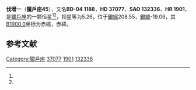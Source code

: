 {{Starbox begin
| name = 獵戶座45
}}
{{Starbox observe
| epoch = [[J2000.0|J2000.0]]
| constell = [[獵戶座|獵戶座]]<ref name=SIMBAD>{{cite web
 | url=http://simbad.u-strasbg.fr/simbad/sim-id?Ident=HR+1901
 | title =Pulsating variable Star
 | publisher=Centre de Données astronomiques de Strasbourg
 | work=SIMBAD
 | accessdate=2012-07-13}}</ref><ref name=DATA>{{cite web
 | url=http://vizier.u-strasbg.fr/viz-bin/VizieR-5?-out.add=.&-source=5050&-corr=PK=HR&-out.max=9999&HR=1901
 | title=VizieR Detailed Page
 | accessdate=2012-07-13
 | archive-date=2016-03-05
 | archive-url=https://web.archive.org/web/20160305015708/http://vizier.u-strasbg.fr/viz-bin/VizieR-5?-out.add=.&-source=5050&-corr=PK=HR&-out.max=9999&HR=1901
 | dead-url=no
 }}</ref>
| 星官 = 
| ra = {{RA|5|35|39.5}}<ref name=SIMBAD /><ref name=DATA />
| dec = {{DEC|-4|51|21}}<ref name=SIMBAD /><ref name=DATA />
| appmag_v = 5.26<ref name=SIMBAD /><ref name=DATA />
}}
{{Starbox character
| class = F0III<ref name=SIMBAD /><ref name=DATA />
| b-v = 0.24<ref name=SIMBAD /><ref name=DATA />
| u-b = 0.15<ref name=SIMBAD /><ref name=DATA />
| r-i = 0.14<ref name=SIMBAD /><ref name=DATA />
| variable = 
}}
{{Starbox astrometry
| radial_v = 0.15
| prop_mo_ra = -9
| parallax = 0.026
| p_error = 
}}
{{Starbox catalog
| names =BD-04 1188，[[SAO星表|SAO]] 132336，[[HD星表|HD]] 37077，[[HR星表|HR]] 1901}}
{{Starbox reference |Simbad=HR+1901}}
{{Starbox end}}

'''伐增一'''（'''獵戶座45'''），又名'''BD-04 1188'''，'''HD 37077'''、'''SAO 132336'''、'''HR 1901'''，是[[獵戶座|獵戶座]]的一颗恒星<ref name=SIMBAD /><ref name=DATA />，视星等为5.26，位于[[銀道座標系|銀經]]208.55，[[銀道座標系|銀緯]]-19.06，其[[B1900.0|B1900.0]]坐标为赤經{{RA|5|30|43.5}}，赤緯{{DEC|-4|-19.06|17}}。

== 参考文献 ==
{{reflist}}

{{star-stub}}

{{獵戶座恒星}}
{{星官|伐|3|2}}
[[Category:獵戶座|Category:獵戶座]]
[[Category:HD和HDE天體|37077]]
[[Category:HR天體|1901]]
[[Category:SAO天體|132336]]